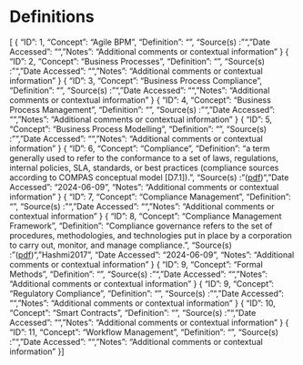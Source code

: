 # Definitions

[
  {
    "ID": 1,
    "Concept": "Agile BPM",
    "Definition": "”, 
    "Source(s) : "",
    "Date Accessed": "",
    "Notes": "Additional comments or contextual information"
  }
  {
    "ID": 2,
    "Concept": "Business Processes",
    "Definition": "”, 
    "Source(s) : "",
    "Date Accessed": "",
    "Notes": "Additional comments or contextual information"
  }
  {
    "ID": 3,
    "Concept": "Business Process Compliance",
    "Definition": "”, 
    "Source(s) : "",
    "Date Accessed": "",
    "Notes": "Additional comments or contextual information"
  }
  {
    "ID": 4,
    "Concept": "Business Process Management",
    "Definition": "”, 
    "Source(s) : "",
    "Date Accessed": "",
    "Notes": "Additional comments or contextual information"
  }
  {
    "ID": 5,
    "Concept": "Business Process Modelling",
    "Definition": "”, 
    "Source(s) : "",
    "Date Accessed": "",
    "Notes": "Additional comments or contextual information"
  }
  {
    "ID": 6,
    "Concept": "Compliance",
    "Definition": "a term generally used to refer to the conformance to a set of laws, regulations, internal policies, SLA, standards, or best practices (compliance sources according to COMPAS conceptual model [D7.1]).”,
    "Source(s) : "([pdf](zotero://open-pdf/library/items/F9DC3ASQ?page=6&annotation=88RIKA78))",
    "Date Accessed": "2024-06-09",
    "Notes": "Additional comments or contextual information"
  }
  {
    "ID": 7,
    "Concept": "Compliance Management",
    "Definition": "”, 
    "Source(s) : "",
    "Date Accessed": "",
    "Notes": "Additional comments or contextual information"
  }
  {
    "ID": 8,
    "Concept": "Compliance Management Framework",
    "Definition": "Compliance governance refers to the set of procedures, methodologies, and technologies put in place by a corporation to carry out, monitor, and manage compliance.”, 
    "Source(s) : "([pdf](zotero://open-pdf/library/items/F9DC3ASQ?page=6&annotation=3QZXX5ZL))", "Hashmi2017",
    "Date Accessed": "2024-06-09",
    "Notes": "Additional comments or contextual information"
  }
  {
    "ID": 9,
    "Concept": "Formal Methods",
    "Definition": "”, 
    "Source(s) : "",
    "Date Accessed": "",
    "Notes": "Additional comments or contextual information"
  }
  {
    "ID": 9,
    "Concept": "Regulatory Compliance",
    "Definition": "”, 
    "Source(s) : "",
    "Date Accessed": "",
    "Notes": "Additional comments or contextual information"
  }
  {
    "ID": 10,
    "Concept": "Smart Contracts",
    "Definition": "”, 
    "Source(s) : "",
    "Date Accessed": "",
    "Notes": "Additional comments or contextual information"
  }
  {
    "ID": 11,
    "Concept": "Workflow Management",
    "Definition": "”, 
    "Source(s) : "",
    "Date Accessed": "",
    "Notes": "Additional comments or contextual information"
  }
]
